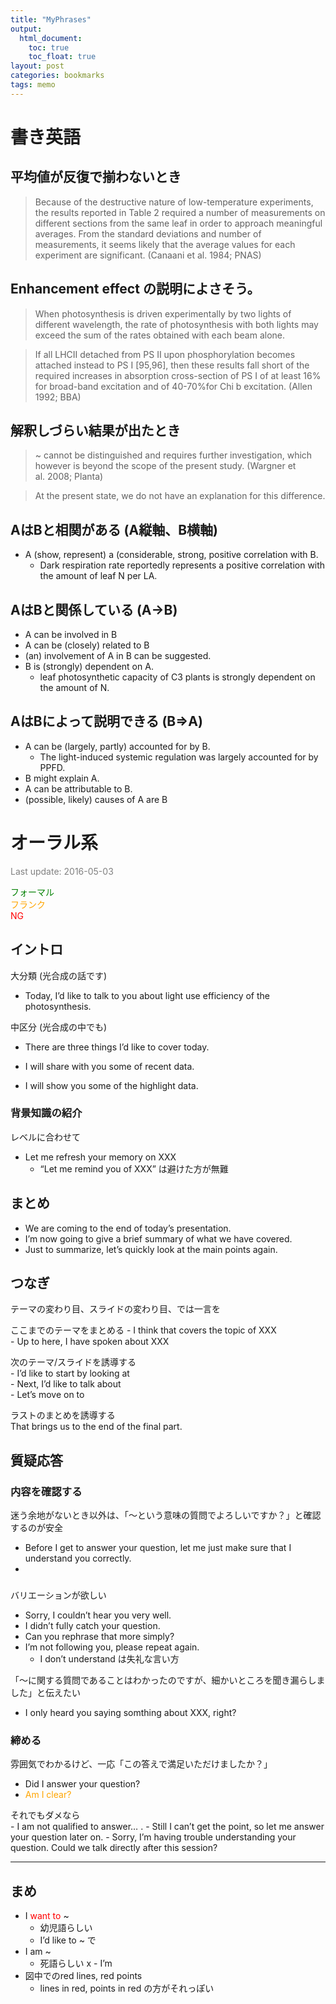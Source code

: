 ```yaml
---
title: "MyPhrases"
output:
  html_document:
    toc: true
    toc_float: true
layout: post
categories: bookmarks
tags: memo
---
```


# 書き英語


## 平均値が反復で揃わないとき

> Because of the destructive nature of low-temperature experiments, the results reported in Table 2 required a number of measurements on different sections from the same leaf in order to approach meaningful averages. From the standard deviations and number of measurements, it seems likely that the average values for each experiment are significant.
> (Canaani et al. 1984; PNAS)


## Enhancement effect の説明によさそう。

> When photosynthesis is driven experimentally by two lights of different wavelength, the rate of photosynthesis with both lights may exceed the sum of the rates obtained with each beam alone.
> 

> If all LHCII detached from PS II upon phosphorylation becomes attached instead to PS I [95,96], then these results fall short of the required increases in absorption cross-section of PS I of at least 16% for broad-band excitation and of 40-70%for Chi b excitation.
> (Allen 1992; BBA)


## 解釈しづらい結果が出たとき

> ~ cannot be distinguished and requires further investigation, which however is beyond the scope of the present study.
> (Wargner et al. 2008; Planta)

> At the present state, we do not have an explanation for this difference.


## AはBと相関がある (A縦軸、B横軸)

- A (show, represent) a (considerable, strong, positive correlation with B.
    - Dark respiration rate reportedly represents a positive correlation with the amount of leaf N per LA.


## AはBと関係している (A→B)

- A can be involved in B
- A can be (closely) related to B
- (an) involvement of A in B can be suggested.
- B is (strongly) dependent on A.
    - leaf photosynthetic capacity of C3 plants is strongly dependent on the amount of N.


## AはBによって説明できる (B⇒A)
- A can be (largely, partly) accounted for by B.
    - The light-induced systemic regulation was largely accounted for by PPFD.
- B might explain A.
- A can be attributable to B.
- (possible, likely) causes of A are B 



# オーラル系

<FONT color="grey">Last update: 2016-05-03  </FONT><br>

<FONT color="green">フォーマル</FONT>  
<FONT color="orange">フランク</FONT>  
<FONT color="red">NG</FONT>  


## イントロ
大分類 (光合成の話です)  

- Today, I'd like to talk to you about light use efficiency of the photosynthesis.

中区分 (光合成の中でも)

- There are three things I’d like to cover today.


- I will share with you some of recent data.
- I will show you some of the highlight data.  

### 背景知識の紹介
レベルに合わせて

- Let me refresh your memory on XXX
    - "Let me remind you of XXX" は避けた方が無難  



## まとめ

- We are coming to the end of today’s presentation.  
- I’m now going to give a brief summary of what we have covered.  
- Just to summarize, let’s quickly look at the main points again.  



## つなぎ
テーマの変わり目、スライドの変わり目、では一言を  

ここまでのテーマをまとめる
- I think that covers the topic of XXX  
- Up to here, I have spoken about XXX

次のテーマ/スライドを誘導する  
- I’d like to start by looking at  
- Next, I’d like to talk about  
- Let’s move on to  

ラストのまとめを誘導する  
That brings us to the end of the final part.  



## 質疑応答

### 内容を確認する
迷う余地がないとき以外は、「〜という意味の質問でよろしいですか？」と確認するのが安全  

- Before I get to answer your question, let me just make sure that I understand you correctly.
- 



### 
バリエーションが欲しい  

- Sorry, I couldn't hear you very well.
- I didn't fully catch your question.
- Can you rephrase that more simply?
- I'm not following you, please repeat again.
    - I don't understand は失礼な言い方

「〜に関する質問であることはわかったのですが、細かいところを聞き漏らしました」と伝えたい

- I only heard you saying somthing about XXX, right?



### 締める
雰囲気でわかるけど、一応「この答えで満足いただけましたか？」

- Did I answer your question?
- <FONT color="orange">Am I clear?</FONT>  


それでもダメなら  
- I am not qualified to answer... .
- Still I can't get the point, so let me answer your question later on.
- Sorry, I’m having trouble understanding your question. Could we talk directly after this session?


--------

## まめ

- I <FONT color="red">want to</FONT> ~  
    - 幼児語らしい
    - I'd like to ~ で

- I am ~
    - 死語らしい
x    - I'm

- 図中でのred lines, red points  
    - lines in red, points in red の方がそれっぽい